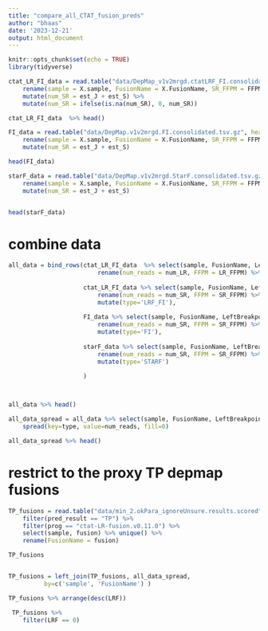 ```yaml
---
title: "compare_all_CTAT_fusion_preds"
author: "bhaas"
date: '2023-12-21'
output: html_document
---
```


```r
knitr::opts_chunk$set(echo = TRUE)
library(tidyverse)
```


```r

ctat_LR_FI_data = read.table("data/DepMap_v1v2mrgd.ctatLRF_FI.consolidated.tsv.gz", header=T, sep="\t", stringsAsFactors = F, com='') %>%
    rename(sample = X.sample, FusionName = X.FusionName, SR_FFPM = FFPM) %>%
    mutate(num_SR = est_J + est_S) %>%
    mutate(num_SR = ifelse(is.na(num_SR), 0, num_SR))

ctat_LR_FI_data  %>% head()

```


```r

FI_data = read.table("data/DepMap.v1v2mrgd.FI.consolidated.tsv.gz", header=T, sep="\t", stringsAsFactors = F, com='') %>%
    rename(sample = X.sample, FusionName = X.FusionName, SR_FFPM = FFPM) %>%
    mutate(num_SR = est_J + est_S)

head(FI_data) 

```

```r

starF_data = read.table("data/DepMap.v1v2mrgd.StarF.consolidated.tsv.gz", header=T, sep="\t", stringsAsFactors = F, com='') %>%
    rename(sample = X.sample, FusionName = X.FusionName, SR_FFPM = FFPM) %>%
    mutate(num_SR = est_J + est_S)


head(starF_data)

```


# combine data

```r

all_data = bind_rows(ctat_LR_FI_data  %>% select(sample, FusionName, LeftBreakpoint, RightBreakpoint, num_LR, LR_FFPM) %>% 
                         rename(num_reads = num_LR, FFPM = LR_FFPM) %>% mutate(type='LRF'),
                     
                     ctat_LR_FI_data %>% select(sample, FusionName, LeftBreakpoint, RightBreakpoint, num_SR, SR_FFPM) %>% 
                         rename(num_reads = num_SR, FFPM = SR_FFPM) %>% filter(num_reads > 0) %>%
                         mutate(type='LRF_FI'),
                     
                     FI_data %>% select(sample, FusionName, LeftBreakpoint, RightBreakpoint, num_SR, SR_FFPM) %>% 
                         rename(num_reads = num_SR, FFPM = SR_FFPM) %>%
                         mutate(type='FI'),
                     
                     starF_data %>% select(sample, FusionName, LeftBreakpoint, RightBreakpoint, num_SR, SR_FFPM) %>% 
                         rename(num_reads = num_SR, FFPM = SR_FFPM) %>%
                         mutate(type='STARF')
                     
                     )



all_data %>% head()

```


```r

all_data_spread = all_data %>% select(sample, FusionName, LeftBreakpoint, RightBreakpoint, num_reads, type) %>%
    spread(key=type, value=num_reads, fill=0)

all_data_spread %>% head()

```


# restrict to the proxy TP depmap fusions


```r

TP_fusions = read.table("data/min_2.okPara_ignoreUnsure.results.scored", sep="\t", header=T, stringsAsFactors = F) %>%
    filter(pred_result == "TP") %>%
    filter(prog == "ctat-LR-fusion.v0.11.0") %>%
    select(sample, fusion) %>% unique() %>%
    rename(FusionName = fusion)

TP_fusions 



```

```r

TP_fusions = left_join(TP_fusions, all_data_spread,
          by=c('sample', 'FusionName') )

TP_fusions %>% arrange(desc(LRF))
```


```r
 TP_fusions %>%
    filter(LRF == 0)


```






